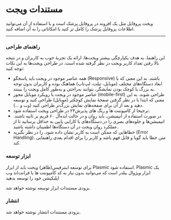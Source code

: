 # مستندات ویجت 

ویجت پروفایل مثل یک افزونه در پروفایل پزشک است و با استفاده از آن می‌توانید اطلاعات پروفایل پزشک را کامل تر کنید یا امکاناتی را به آن اضافه کنید.

---

### راهنمای طراحی

این راهنما، به هدف یکپارچگی بیشتر ویجت‌ها، ارائه یک تجربهٔ خوب به کاربران و در نتیجه بالا رفتن تعداد کاربر ویجت در نظر گرفته شده است. در طراحی ویجت‌ها به این نکات توجه کنید:

- همه عناصر موجود در ویجت باید پاسخگو (Responsive) باشند. به این معنی که با ابعاد دستگاه‌های مختلف (موبایل، تبلت، لپ‌تاپ) هماهنگ بوده و کاربران بدون توجه به بزرگ یا کوچک بودن نمایشگر، بتوانند به‌راحتی و به‌طور کامل ویجت را ببینند.
- عناصر موجود در ویجت با رویکرد موبایل محور (mobile-first) طراحی شوند. به این معنی که ابتدا با در نظر گرفتن صفحۀ نمایش کوچکتر (موبایل) طراحی کنید و توسعه دهید و بعد از آن برای صفحه‌های نمایش بزرگ‌تر طراحی کنید (وب و …).
- ترجیحا از کامپوننت ها و رنگ های پذیرش۲۴ در طراحی ویجت استفاده شود.
- در صورت استفاده از انیمیشن، باید روان و در حالت ایده‌آل ۶۰ فریم بر ثانیه باشند. انیمیشن‌ها و جلوه‌های بصری را در دستگاه‌های با کارایی پایین به حداقل برسانید تا از عملکرد روان ویجت در آن دستگاه‌ها اطمینان داشته باشید.
- خطاهایی که ممکن است به کاربر نشان داده شود، را در نظر بگیرید (Error Handling). متن خطا باید گویا و قابل فهم باشد و کاربر را برای اقدام بعدی راهنمایی کند.

### ابزار توسعه

برای توسعه اینترفیس(ظاهر) ویجت باید از ابزار Plasmic استفاده  شود. Plasmic یک ابزار ويژوال بیلدر است که می‌توانید بدون نیاز به کد کامپوننت ها یا فرانت‌اند وب اپلیکیشن خود را توسعه بدهید


<Callout type="warning" emoji="⚠️">
  بزودی مستندات ابزار توسعه نوشته خواهد شد.
</Callout>


### انتشار
<Callout type="warning" emoji="⚠️">
  بزودی مستندات انتشار نوشته خواهد شد.
</Callout>
